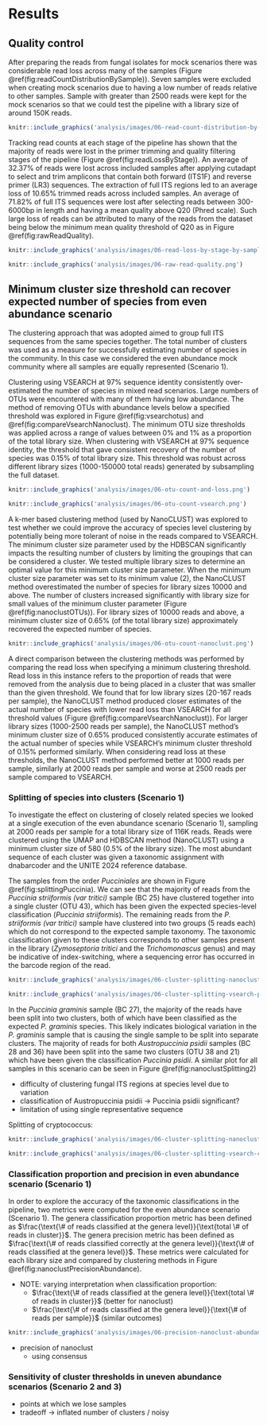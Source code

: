 
# Results

## Quality control

After preparing the reads from fungal isolates for mock scenarios there was considerable read loss across many of the samples (Figure \@ref(fig:readCountDistributionBySample)).
Seven samples were excluded when creating mock scenarios due to having a low number of reads relative to other samples.
Sample with greater than 2500 reads were kept for the mock scenarios so that we could test the pipeline with a library size of around 150K reads.

```r
knitr::include_graphics('analysis/images/06-read-count-distribution-by-sample.png')
```

Tracking read counts at each stage of the pipeline has shown that the majority of reads were lost in the primer trimming and quality filtering stages of the pipeline (Figure \@ref(fig:readLossByStage)).
An average of 32.37% of reads were lost across included samples after applying cutadapt to select and trim amplicons that contain both forward (ITS1F) and reverse primer (LR3) sequences.
The extraction of full ITS regions led to an average loss of 10.65% trimmed reads across included samples.
An average of 71.82% of full ITS sequences were lost after selecting reads between 300-6000bp in length and having a mean quality above Q20 (Phred scale).
Such large loss of reads can be attributed to many of the reads from the dataset being below the minimum mean quality threshold of Q20 as in Figure \@ref(fig:rawReadQuality).

```r
knitr::include_graphics('analysis/images/06-read-loss-by-stage-by-sample.png')
```

```r
knitr::include_graphics('analysis/images/06-raw-read-quality.png')
```

## Minimum cluster size threshold can recover expected number of species from even abundance scenario {#cluster-results}

The clustering approach that was adopted aimed to group full ITS sequences from the same species together.
The total number of clusters was used as a measure for successfully estimating number of species in the community.
In this case we considered the even abundance mock community where all samples are equally represented (Scenario 1).

Clustering using VSEARCH at 97% sequence identity consistently over-estimated the number of species in mixed read scenarios.
Large numbers of OTUs were encountered with many of them having low abundance.
The method of removing OTUs with abundance levels below a specified threshold was explored in Figure \@ref(fig:vsearchotus) and \@ref(fig:compareVsearchNanoclust).
The minimum OTU size thresholds was applied across a range of values between 0% and 1% as a proportion of the total library size.
When clustering with VSEARCH at 97% sequence identity, the threshold that gave consistent recovery of the number of species was 0.15% of total library size.
This threshold was robust across different library sizes (1000-150000 total reads) generated by subsampling the full dataset.

```r
knitr::include_graphics('analysis/images/06-otu-count-and-loss.png')
```

```r
knitr::include_graphics('analysis/images/06-otu-count-vsearch.png')
```

A k-mer based clustering method (used by NanoCLUST) was explored to test whether we could improve the accuracy of species level clustering by potentially
being more tolerant of noise in the reads compared to VSEARCH.
The minimum cluster size parameter used by the HDBSCAN significantly impacts the resulting number of clusters by limiting the groupings that can be considered a cluster.
We tested multiple library sizes to determine an optimal value for this minimum cluster size parameter.
When the minimum cluster size parameter was set to its minimum value (2), the NanoCLUST method overestimated the number of species for library sizes 10000 and above.
The number of clusters increased significantly with library size for small values of the minimum cluster parameter (Figure \@ref(fig:nanoclustOTUs)).
For library sizes of 10000 reads and above, a minimum cluster size of 0.65% (of the total library size) approximately recovered the expected number of species.


```r
knitr::include_graphics('analysis/images/06-otu-count-nanoclust.png')
```

A direct comparison between the clustering methods was performed by comparing the read loss when specifying a minimum clustering threshold.
Read loss in this instance refers to the proportion of reads that were removed from the analysis due to being placed in a cluster that was smaller than the given threshold.
We found that for low library sizes (20-167 reads per sample), the NanoCLUST method produced closer estimates of the actual number of species
with lower read loss than VSEARCH for all threshold values (Figure \@ref(fig:compareVsearchNanoclust)).
For larger library sizes (1000-2500 reads per sample), the NanoCLUST method's minimum cluster size of 0.65% produced consistently
accurate estimates of the actual number of species while VSEARCH's minimum cluster threshold of 0.15% performed similarly.
When considering read loss at these thresholds, the NanoCLUST method performed better at 1000 reads per sample, similarly at 2000 reads per sample
and worse at 2500 reads per sample compared to VSEARCH.

### Splitting of species into clusters (Scenario 1)

To investigate the effect on clustering of closely related species we looked at a single execution of the even abundance scenario (Scenario 1), sampling at 2000 reads per sample for a total
library size of 116K reads.
Reads were clustered using the UMAP and HDBSCAN method (NanoCLUST) using a minimum cluster size of 580 (0.5% of the library size).
The most abundant sequence of each cluster was given a taxonomic assignment with dnabarcoder and the UNITE 2024 reference database.

The samples from the order *Pucciniales* are shown in Figure \@ref(fig:splittingPuccinia).
We can see that the majority of reads from the *Puccinia striiformis (var tritici)* sample (BC 25) have clustered together into a single cluster (OTU 43),
which has been given the expected species-level classification (*Puccinia striiformis*).
The remaining reads from the *P. striiformis (var tritici)* sample have clustered into two groups (5 reads each) which do not correspond to the expected sample taxonomy.
The taxonomic classification given to these clusters corresponds to other samples present in the library (*Zymoseptoria tritici* and the *Trichomonascus* genus)
and may be indicative of index-switching, where a sequencing error has occurred in the barcode region of the read.

```r
knitr::include_graphics('analysis/images/06-cluster-splitting-nanoclust-puccinia.png')
```

```r
knitr::include_graphics('analysis/images/06-cluster-splitting-vsearch-puccinia.png')
```

In the *Puccinia graminis* sample (BC 27), the majority of the reads have been split into two clusters, both of which
have been classified as the expected *P. graminis* species.
This likely indicates biological variation in the *P. graminis* sample that is causing the single sample to be split into separate clusters.
The majority of reads for both *Austropuccinia psidii* samples (BC 28 and 36) have been split into the same two clusters (OTU 38 and 21)
which have been given the classification *Puccinia psidii*.
A similar plot for all samples in this scenario can be seen in Figure \@ref(fig:nanoclustSplitting2)

- difficulty of clustering fungal ITS regions at species level due to variation
- classification of Austropuccinia psidii -> Puccinia psidii significant?
- limitation of using single representative sequence

Splitting of cryptococcus:

```r
knitr::include_graphics('analysis/images/06-cluster-splitting-nanoclust-cryptococcus.png')
```

```r
knitr::include_graphics('analysis/images/06-cluster-splitting-vsearch-cryptococcus.png')
```

### Classification proportion and precision in even abundance scenario (Scenario 1)

In order to explore the accuracy of the taxonomic classifications in the pipeline, two metrics were computed for the even abundance scenario (Scenario 1).
The genera classification proportion metric has been defined as $\frac{\text{\# of reads classified at the genera level}}{\text{total \# of reads in cluster}}$.
The genera precision metric has been defined as $\frac{\text{\# of reads classified correctly at the genera level}}{\text{\# of reads classified at the genera level}}$.
These metrics were calculated for each library size and compared by clustering methods in Figure \@ref(fig:nanoclustPrecisionAbundance).

- NOTE: varying interpretation when classification proportion:
    - $\frac{\text{\# of reads classified at the genera level}}{\text{total \# of reads in cluster}}$ (better for nanoclust)
    - $\frac{\text{\# of reads classified at the genera level}}{\text{\# of reads per sample}}$ (similar outcomes)

```r
knitr::include_graphics('analysis/images/06-precision-nanoclust-abundance.png')
```

- precision of nanoclust
    - using consensus

### Sensitivity of cluster thresholds in uneven abundance scenarios (Scenario 2 and 3)

- points at which we lose samples
- tradeoff -> inflated number of clusters / noisy